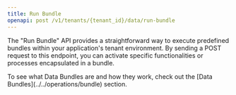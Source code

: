 ```yaml
---
title: Run Bundle 
openapi: post /v1/tenants/{tenant_id}/data/run-bundle
---
```


The "Run Bundle" API provides a straightforward way to execute predefined bundles within your application's tenant environment. By sending a POST request to this endpoint, you can activate specific functionalities or processes encapsulated in a bundle.

<Info>
To see what Data Bundles are and how they work, check out the [Data Bundles](../../operations/bundle) section.
</Info>